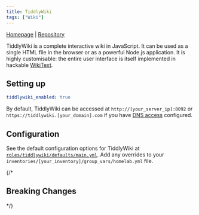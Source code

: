 ```yaml
---
title: TiddlyWiki
tags: ["Wiki"]
---
```



[Homepage](https://tiddlywiki.com/) |
[Repository](https://github.com/TiddlyWiki/TiddlyWiki5)

<Tags tags={frontmatter.tags} />

TiddlyWiki is a complete interactive wiki in JavaScript. It can be used as a single HTML file in the browser or as a powerful Node.js application. It is highly customisable: the entire user interface is itself implemented in hackable [WikiText](https://tiddlywiki.com/static/WikiText.html).

## Setting up

```yaml title="inventories/homelab/group_vars/homelab.yml"
tiddlywiki_enabled: true
```

By default, TiddlyWiki can be accessed at `http://[your_server_ip]:8092` or `https://tiddlywiki.[your_domain].com` if you have [DNS access](../guides/dns-access) configured.

## Configuration

See the default configuration options for TiddlyWiki at [`roles/tiddlywiki/defaults/main.yml`](https://github.com/Dylancyclone/ansible-homelab-orchestration/blob/main/roles/tiddlywiki/defaults/main.yml).
Add any overrides to your `inventories/[your_inventory]/group_vars/homelab.yml` file.

{/* 

## Breaking Changes

*/}